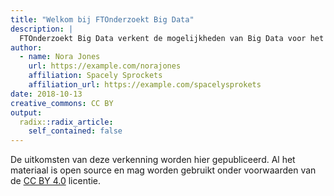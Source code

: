 ```yaml
---
title: "Welkom bij FTOnderzoekt Big Data"
description: |
  FTOnderzoekt Big Data verkent de mogelijkheden van Big Data voor het MKB.
author:
  - name: Nora Jones 
    url: https://example.com/norajones
    affiliation: Spacely Sprockets
    affiliation_url: https://example.com/spacelysprokets
date: 2018-10-13
creative_commons: CC BY
output:
  radix::radix_article:
    self_contained: false
---
```


De uitkomsten van deze verkenning worden hier gepubliceerd. Al het materiaal is open source en mag worden gebruikt onder voorwaarden van de [CC BY 4.0](https://creativecommons.org/licenses/by/4.0/legalcode.nl) licentie.